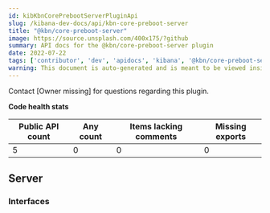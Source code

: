 ```yaml
---
id: kibKbnCorePrebootServerPluginApi
slug: /kibana-dev-docs/api/kbn-core-preboot-server
title: "@kbn/core-preboot-server"
image: https://source.unsplash.com/400x175/?github
summary: API docs for the @kbn/core-preboot-server plugin
date: 2022-07-22
tags: ['contributor', 'dev', 'apidocs', 'kibana', '@kbn/core-preboot-server']
warning: This document is auto-generated and is meant to be viewed inside our experimental, new docs system. Reach out in #docs-engineering for more info.
---
```




Contact [Owner missing] for questions regarding this plugin.

**Code health stats**

| Public API count  | Any count | Items lacking comments | Missing exports |
|-------------------|-----------|------------------------|-----------------|
| 5 | 0 | 0 | 0 |

## Server

### Interfaces
<DocDefinitionList data={kbnCorePrebootServerObj.server.interfaces}/>

